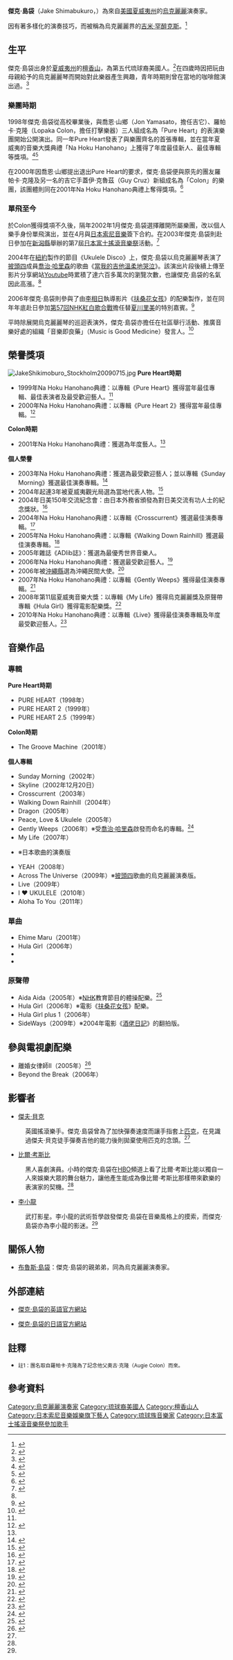 {{noteTA
|1=zh-tw:佛朗明哥; zh-hk:佛蘭明歌; zh-cn:弗拉明戈; zh-sg:弗拉明戈
|2=zh-tw:吉米·罕醉克斯; zh-hk:吉米·罕醉克斯; zh-cn:吉米·亨德里克斯; zh-sg:吉米·亨德里克斯
|3=zh-tw:披頭四; zh-hk:披頭四; zh-cn:披头士; zh-sg:披头士
|4=zh-tw:喬治·哈里森; zh-hk:佐治·夏里遜; zh-cn:乔治·哈里森; zh-sg:乔治·哈里森
|5=zh-hk:酒佬日記;zh-cn:杯酒人生;zh-sg:杯酒人生;zh-tw:尋找新方向;
}}
{{Infobox musical artist  
| Name = 傑克·島袋
| Img = Jake_Shimabukuro_performing,_by_Michale.jpg
| Img_capt = 在[[加州|加州]]耶巴布厄納花園（Yerba Buena Gardens）演出的傑克·島袋
| Img_size = 
| Landscape = 
| Background = non_vocal_instrumentalist
| Birth_name = 傑克·島袋
| englishname = Jake Shimabukuro
| nationality = {{flagicon|USA}}
| hometown  = 
| Alias = 
| Born = {{Birth date and age|1976|11|3}}
| Died = 
| Origin = 
| Instrument = [[烏克麗麗|烏克麗麗]]
| Genre = [[民間音樂|民間音樂]]、[[爵士樂|爵士樂]]、[[藍調|藍調]]、[[搖滾|搖滾]]、[[民謠|民謠]]、[[藍草音樂|藍草音樂]]、[[佛朗明哥|佛朗明哥]]
| Occupation = [[演奏家|演奏家]]
| Years_active = 1998–現今
| Label = 
| Associated_acts = Pure Heart、Colon
| URL = 
| Current_members = 
| Past_members = 
| Notable_instruments = 
}}
'''傑克·島袋'''（Jake Shimabukuro，{{bd|1976年|11月3日|catIdx=J}}）為來自[[美國|美國]][[夏威夷州|夏威夷州]]的[[烏克麗麗|烏克麗麗]]演奏家。

因有著多樣化的演奏技巧，而被稱為烏克麗麗界的[[吉米·罕醉克斯|吉米·罕醉克斯]]。<ref name="JS-PDF">{{Cite web |url=http://images.jakeshimabukuro.com/uploads/press/Whos_Jake_Shimaburkuro.pdf |title=Who's Jake Shimabukuro? 'The Jimi Hendrix of the Ukelele' |trans_title=誰是傑克·島袋？他就是夏威夷的「吉米·罕醉克斯」 |accessdate=2012-03-19 |author=Susan Van Dongen |date=2010-10-20 |format=PDF |work=Jakeshimabukuro.com |publisher=U.S. 1 Newspaper |pages=1 |language=en }}{{dead link|date=2017年11月 |bot=InternetArchiveBot |fix-attempted=yes }}</ref>

== 生平 ==
傑克·島袋出身於[[夏威夷州|夏威夷州]]的[[檀香山|檀香山]]，為第五代琉球裔美國人。<ref>{{Cite web |url=http://www.smh.com.au/news/music/virtuoso-more-than-a-novelty-act/2006/10/15/1160850808949.html |title=Virtuoso more than a novelty act |trans_title=一名眾多花樣技巧的演奏家 |accessdate=2012-03-19 |author=Susan Van Dongen |date=2006-10-19 |work=smh.com.au |language=en |archive-date=2015-09-24 |archive-url=https://web.archive.org/web/20150924201302/http://www.smh.com.au/news/music/virtuoso-more-than-a-novelty-act/2006/10/15/1160850808949.html |dead-url=no }}</ref>在四歲時因把玩由母親給予的烏克麗麗琴而開始對此樂器產生興趣，青年時期則曾在當地的咖啡館演出過。<ref name="Bio">{{Cite web |url=http://jakeshimabukuro.com/bio |title=Bio Jake Shimabukuro |trans_title=傑克·島袋的生平 |date=2012-03-18 |work=Jakeshimabukuro.com |language=en |access-date=2012-03-19 |archive-url=https://web.archive.org/web/20120327221706/http://jakeshimabukuro.com/bio |archive-date=2012-03-27 |dead-url=yes }}</ref>

=== 樂團時期 ===
1998年傑克·島袋從高校畢業後，與喬恩·山鄉（Jon Yamasato，擔任吉它）、羅帕卡·克隆（Lopaka Colon，擔任打擊樂器）三人組成名為「Pure Heart」的表演樂團開始公開演出。同一年Pure Heart發表了與樂團齊名的首張專輯，並在當年夏威夷的音樂大獎典禮「Na Hoku Hanohano」上獲得了年度最佳新人、最佳專輯等獎項。<ref name="hanohano1999">{{Cite web |url=http://www.hawaiianmusichistory.com/awards/na-hoku-hanohano-1999.htm |title=1999 Na Hoku Hanohano Awards |trans_title=1999年Na Hoku Hanohano獲獎名單 |accessdate=2012-03-19 |work=hawaiianmusichistory.com |language=en |archive-date=2020-02-18 |archive-url=https://web.archive.org/web/20200218213340/http://www.hawaiianmusichistory.com/awards/na-hoku-hanohano-1999.htm |dead-url=no }}</ref><ref>{{Cite web |url=http://archives.starbulletin.com/1999/05/25/features/story1.html |title=Newcomers Pure Heart are ready to brave a whole new world after winning 4 Hoku awards |trans_title=贏得四項大獎的新團體「Pure Heart」將迎接全新演藝人生 |accessdate=2012-03-19 |author=Burl Burlingame |date=1999-03-25 |work=Star Bulletin |language=en |archive-date=2012-08-20 |archive-url=https://web.archive.org/web/20120820010747/http://archives.starbulletin.com/1999/05/25/features/story1.html |dead-url=no }}</ref>

在2000年因喬恩·山鄉提出退出Pure Heart的要求，傑克·島袋便與原先的團友羅帕卡·克隆及另一名的吉它手蓋伊·克魯茲（Guy Cruz）新組成名為「Colon」的樂團，{{ref|eating|註1}}該團體則同在2001年Na Hoku Hanohano典禮上奪得獎項。<ref name="hanohano2001">{{Cite web |url=http://www.hawaiianmusichistory.com/awards/na-hoku-hanohano-2000.htm |title=2000 Na Hoku Hanohano Awards |trans_title=2000年Na Hoku Hanohano獲獎名單 |accessdate=2012-03-19 |work=hawaiianmusichistory.com |language=en |archive-date=2020-02-18 |archive-url=https://web.archive.org/web/20200218213617/http://www.hawaiianmusichistory.com/awards/na-hoku-hanohano-2000.htm |dead-url=no }}</ref>

=== 單飛至今 ===
於Colon獲得獎項不久後，隔年2002年1月傑克·島袋選擇離開所屬樂團，改以個人樂手身份單飛演出，並在4月與[[日本索尼音樂|日本索尼音樂]]簽下合約。在2003年傑克·島袋則赴日參加在[[新潟縣|新潟縣]]舉辦的第7屆[[日本富士搖滾音樂祭|日本富士搖滾音樂祭]]活動。<ref>{{Cite web|url=http://www.sonymusic.co.jp/Music/International/Arch/ES/JakeShimabukuro/EIBP-30/|title=PLAY LOUD UKULELE|accessdate=2012-03-19|work=[[新力音樂|新力音樂]]|language=ja|deadurl=yes|archiveurl=https://web.archive.org/web/20060205041042/http://www.sonymusic.co.jp/Music/International/Arch/ES/JakeShimabukuro/EIBP-30/|archivedate=2006-02-05}}</ref>

2004年在[[紐約|紐約]]製作的節目《Ukulele Disco》上，傑克·島袋以烏克麗麗琴表演了[[披頭四|披頭四]]成員[[喬治·哈里森|喬治·哈里森]]的歌曲《[[當我的吉他溫柔地哭泣|當我的吉他溫柔地哭泣]]》。該演出片段後續上傳至影片分享網站[[Youtube|Youtube]]時累積了達六百多萬次的瀏覽次數，也讓傑克·島袋的名氣因此高漲。<ref name="JS-PDF"></ref>

2006年傑克·島袋則參與了由[[李相日|李相日]]執導影片《[[扶桑花女孩|扶桑花女孩]]》的配樂製作，並在同年年底赴日參加[[第57回NHK紅白歌合戰|第57回NHK紅白歌合戰]]擔任替[[夏川里美|夏川里美]]的特別嘉賓。<ref>{{Cite web |url=http://www.jklub.jp/biography/ |title=BIOGRAPHY |trans_title=傑克·島袋的簡介 |accessdate=2012-03-19 |date=2011年3月 |work=jklub.jp |language=ja |deadurl=yes |archiveurl=https://web.archive.org/web/20111002080005/http://www.jklub.jp/biography/ |archivedate=2011-10-02 }}</ref>

平時除展開烏克麗麗琴的巡迴表演外，傑克·島袋亦擔任在社區舉行活動、推廣音樂好處的組織「音樂即良藥」（Music is Good Medicine）發言人。<ref name="Bio">{{Cite web |url=//http://www.human2stay.com/article.php?subaction=showfull&id=1269289722&archive=&start_from=&ucat=3&|title=Jake Shimabukuro, ukulele virtuoso (USA) | trans_title=美國烏克麗麗琴表演家傑克·島袋|date=2010-03-22 |work=human2stay.com |language=en}}</ref>

== 榮譽獎項 ==
[[File:JakeShikimoburo_Stockholm20090715.jpg|thumb]]
'''Pure Heart時期'''
*1999年Na Hoku Hanohano典禮：以專輯《Pure Heart》獲得當年最佳專輯、最佳表演者及最受歡迎藝人。<ref name="hanohano1999" />
*2000年Na Hoku Hanohano典禮：以專輯《Pure Heart 2》獲得當年最佳專輯。<ref>{{Cite web |url=http://www.hawaiianmusichistory.com/awards/na-hoku-hanohano-2000.htm |title=2000 Na Hoku Hanohano Awards |trans_title=2000年Na Hoku Hanohano獲獎名單 |accessdate=2012-03-19 |work=hawaiianmusichistory.com |language=en |archive-date=2020-02-18 |archive-url=https://web.archive.org/web/20200218213617/http://www.hawaiianmusichistory.com/awards/na-hoku-hanohano-2000.htm |dead-url=no }}</ref>

'''Colon時期'''
*2001年Na Hoku Hanohano典禮：獲選為年度藝人。<ref name="hanohano2001" />

'''個人榮譽'''
*2003年Na Hoku Hanohano典禮：獲選為最受歡迎藝人；並以專輯《Sunday Morning》獲選最佳演奏專輯。<ref>{{Cite web |url=http://www.hawaiianmusichistory.com/awards/na-hoku-hanohano-2003-nominees.htm |title=2003 Na Hoku Hanohano Award Nominees |trans_title=2003年Na Hoku Hanohano獲獎名單 |accessdate=2012-03-19 |work=hawaiianmusichistory.com |language=en |archive-date=2019-07-31 |archive-url=https://web.archive.org/web/20190731220025/http://www.hawaiianmusichistory.com/awards/na-hoku-hanohano-2003-nominees.htm |dead-url=no }}</ref>
*2004年起連3年被夏威夷觀光局選為當地代表人物。<ref>{{Cite web |url=http://www.gohawaii.jp/myhawaii/jake_shimabukuro/ |title=My Hawaii |accessdate=2012-03-19 |work=gohawaii.jp |language=ja }}{{dead link|date=2017年11月 |bot=InternetArchiveBot |fix-attempted=yes }}</ref>
*2004年日美150年交流紀念會：由日本外務省頒發為對日美交流有功人士的紀念獎狀。<ref>{{Cite web |url=http://www.mofa.go.jp/mofaj/gaiko/culture/koryu/kuni/jigyo/ju150/daijin_h.html |script-title=ja:日米交流150周年記念外務大臣表彰状授与式の開催 |trans_title=日本與美國交流150週年紀念外交大使紀念獎狀頒發 |accessdate=2012-03-19 |publisher=[[外務省_(日本)|日本外務省]] |language=ja |archive-date=2016-03-04 |archive-url=https://web.archive.org/web/20160304201825/http://www.mofa.go.jp/mofaj/gaiko/culture/koryu/kuni/jigyo/ju150/daijin_h.html |dead-url=no }}</ref>
*2004年Na Hoku Hanohano典禮：以專輯《Crosscurrent》獲選最佳演奏專輯。<ref>{{Cite web |url=http://gohawaii.about.com/cs/hawaiianmusic/a/nahoku2004a.htm |title=2004 Na Hoku Hanohano Awards Nominations Announced |trans_title=2004年Na Hoku Hanohano獲獎名單 |accessdate=2012-03-19 |author=John Fischer |work=GoHawaii |language=en |archive-date=2016-03-05 |archive-url=https://web.archive.org/web/20160305033451/http://gohawaii.about.com/cs/hawaiianmusic/a/nahoku2004a.htm |dead-url=no }}</ref>
*2005年Na Hoku Hanohano典禮：以專輯《Walking Down Rainhill》獲選最佳演奏專輯。<ref>{{Cite web |url=http://www.hawaiianmusichistory.com/awards/na-hoku-hanohano-2005.htm |title=2005 Na Hoku Hanohano Awards |trans_title=2005年Na Hoku Hanohano獲獎名單 |accessdate=2012-03-19 |work=hawaiianmusichistory.com |language=en |archive-date=2020-02-18 |archive-url=https://web.archive.org/web/20200218213359/http://www.hawaiianmusichistory.com/awards/na-hoku-hanohano-2005.htm |dead-url=no }}</ref>
*2005年雜誌《ADlib誌》：獲選為最優秀世界音樂人。
*2006年Na Hoku Hanohano典禮：獲選最受歡迎藝人。<ref>{{Cite web |url=http://www.hawaiianmusichistory.com/awards/na-hoku-hanohano-2006.htm |title=2006 Na Hoku Hanohano Awards |trans_title=2006年Na Hoku Hanohano獲獎名單 |accessdate=2012-03-19 |work=hawaiianmusichistory.com |language=en |archive-date=2020-02-18 |archive-url=https://web.archive.org/web/20200218213308/http://www.hawaiianmusichistory.com/awards/na-hoku-hanohano-2006.htm |dead-url=no }}</ref>
*2006年被[[沖繩縣|沖繩縣]]選為沖繩民間大使。<ref>{{Cite web |url=http://chimugukuru.seesaa.net/article/23308163.html |script-title=ja:ジェイク・シマブクロさんが新ウチナー民間大使に！！ |trans_title=傑克·島袋被提選為新的沖繩民間大使 |accessdate=2012-03-19 |date=2006-09-05 |work=seesaa.net |publisher={{lang|ja|世界のウチナーンチュ大会}} |language=ja |archive-date=2019-08-03 |archive-url=https://web.archive.org/web/20190803005904/http://chimugukuru.seesaa.net/article/23308163.html |dead-url=no }}</ref>
*2007年Na Hoku Hanohano典禮：以專輯《Gently Weeps》獲得最佳演奏專輯。<ref>{{Cite web |url=http://www.hawaiianmusichistory.com/awards/na-hoku-hanohano-2007.htm |title=2007 Na Hoku Hanohano Awards |trans_title=2007年Na Hoku Hanohano獲獎名單 |accessdate=2012-03-19 |work=hawaiianmusichistory.com |language=en |archive-date=2020-02-18 |archive-url=https://web.archive.org/web/20200218213313/http://www.hawaiianmusichistory.com/awards/na-hoku-hanohano-2007.htm |dead-url=no }}</ref>
*2008年第11屆夏威夷音樂大獎：以專輯《My Life》獲得烏克麗麗獎及原聲帶專輯《Hula Girl》獲得電影配樂獎。<ref>{{Cite web |url=http://www.hawaiianmusichistory.com/awards/hawaii-music-awards-11-2008.htm |title=2008 Hawaii Music Awards Ceremony |trans_title=2008年夏威夷音樂大獎獲獎名單 |accessdate=2012-03-19 |work=hawaiianmusichistory.com |language=en |archive-date=2015-10-01 |archive-url=https://web.archive.org/web/20151001135319/http://www.hawaiianmusichistory.com/awards/hawaii-music-awards-11-2008.htm |dead-url=no }}</ref>
*2010年Na Hoku Hanohano典禮：以專輯《Live》獲得最佳演奏專輯及年度最受歡迎藝人。<ref>{{Cite web |url=http://www.hawaiianmusichistory.com/awards/na-hoku-hanohano-2010.htm |title=2010 Na Hoku Hanohano Awards |trans_title=2010年Na Hoku Hanohano獲獎名單 |accessdate=2012-03-19 |work=hawaiianmusichistory.com |language=en |archive-date=2018-05-08 |archive-url=https://web.archive.org/web/20180508053125/http://www.hawaiianmusichistory.com/awards/na-hoku-hanohano-2010.htm |dead-url=no }}</ref>

== 音樂作品 ==
=== 專輯 ===
'''Pure Heart時期'''
*PURE HEART（1998年）
*PURE HEART 2（1999年）
*PURE HEART 2.5（1999年）

'''Colon時期'''
*The Groove Machine（2001年）

'''個人專輯'''
*Sunday Morning（2002年）
*Skyline（2002年12月20日）
*Crosscurrent（2003年）
*Walking Down Rainhill（2004年）
*Dragon（2005年）
*Peace, Love & Ukulele（2005年）
*Gently Weeps（2006年）※受[[喬治·哈里森|喬治·哈里森]]啟發而命名的專輯。<ref>{{Cite web|url=http://www.npr.org/templates/story/story.php?storyId=6155338|title=In the Hands Of A Master, The Ukulele Is No Toy|trans_title=在傑克·島袋的技法下、烏克麗麗琴不再只是個玩具般地樂器|accessdate=2012-03-19|author=Renee Montagne|date=2006-09-28|work=npr.org|language=en|archive-date=2020-09-29|archive-url=https://web.archive.org/web/20200929155505/https://www.npr.org/templates/story/story.php?storyId=6155338|dead-url=no}}</ref>
*My Life（2007年）
*{{nihongo|一期一會|一期一会|2008年}}※日本歌曲的演奏版
*YEAH（2008年）
*Across The Universe（2009年）※[[披頭四|披頭四]]歌曲的烏克麗麗演奏版。
*Live（2009年）
*I ♥ UKULELE（2010年）
*Aloha To You（2011年）

=== 單曲 ===
*Ehime Maru（2001年）
*Hula Girl（2006年）
*{{nihongo|春日來臨|春よ、来い|2007年}}
*{{nihongo|安穩|安穏|2009年}}

=== 原聲帶 ===
*Aida Aida（2005年）※[[NHK|NHK]]教育節目{{lang|ja|からだであそぼ}}的體操配樂。<ref>{{Cite web |url=http://www.recreation.or.jp/kodomo/aida/faq/index.html |script-title=ja:よくあるご尋問 |trans_title=節目常見問題 |accessdate=2012-03-19 |work=recreation.or.jp |language=ja |archive-date=2019-11-02 |archive-url=https://web.archive.org/web/20191102102801/https://www.recreation.or.jp/kodomo/aida/faq/index.html |dead-url=no }}</ref>
*Hula Girl（2006年）※電影《[[扶桑花女孩|扶桑花女孩]]》配樂。
*Hula Girl plus 1（2006年）
*SideWays（2009年）※2004年電影《[[酒佬日記|酒佬日記]]》的翻拍版。

== 參與電視劇配樂 ==
*離婚女律師II（2005年）<ref>{{Cite web |url=http://www.allcinema.net/prog/show_c.php?num_c=322136 |script-title=ja:離婚弁護士ＩＩ　～ハンサム ウーマン～ |trans_title=離婚女律師II工作人員名單 |accessdate=2012-03-19 |work=Allcinema |language=ja |archive-date=2019-08-02 |archive-url=https://web.archive.org/web/20190802201210/http://www.allcinema.net/prog/show_c.php?num_c=322136 |dead-url=no }}</ref>
*Beyond the Break（2006年）

== 影響者 ==
*[[傑夫·貝克|傑夫·貝克]]
:英國搖滾樂手。傑克·島袋曾為了加快彈奏速度而讓手指套上[[匹克|匹克]]，在見識過傑夫·貝克徒手彈奏吉他的能力後則拋棄使用匹克的念頭。<ref name="JS-PDF" />

*[[比爾·考斯比|比爾·考斯比]]
:黑人喜劇演員。小時的傑克·島袋在[[HBO|HBO]]頻道上看了比爾·考斯比能以獨自一人來娛樂大眾的舞台魅力，讓他產生能成為像比爾·考斯比那樣帶來歡樂的表演家的契機。<ref name="JS-PDF" />

*[[李小龍|李小龍]]
:武打影星。李小龍的武術哲學啟發傑克·島袋在音樂風格上的摸索，而傑克·島袋亦為李小龍的影迷。<ref name="JS-PDF" />

== 關係人物 ==
*[[布魯斯·島袋|布魯斯·島袋]]：傑克·島袋的親弟弟，同為烏克麗麗演奏家。

== 外部連結 ==
{{Commons category|Jake Shimabukuro}}
*{{en}}[http://www.jakeshimabukuro.com/ 傑克·島袋的英語官方網站] {{Wayback|url=http://www.jakeshimabukuro.com/ |date=20201206130437 }}
*{{ja}}[https://web.archive.org/web/20120512105605/http://www.jklub.jp/ 傑克·島袋的日語官方網站]

== 註釋 ==
*<small>{{note|colon}}註1：團名取自羅帕卡·克隆為了記念他父奧古·克隆（Augie Colon）而來。</small>

== 參考資料 ==
{{reflist|2}}

{{Authority control}}
{{DEFAULTSORT:Shimabukuro, Jake}}

[[Category:烏克麗麗演奏家|Category:烏克麗麗演奏家]]
[[Category:琉球裔美國人|Category:琉球裔美國人]]
[[Category:檀香山人|Category:檀香山人]]
[[Category:日本索尼音樂娛樂旗下藝人|Category:日本索尼音樂娛樂旗下藝人]]
[[Category:琉球族音樂家|Category:琉球族音樂家]]
[[Category:日本富士搖滾音樂祭參加歌手|Category:日本富士搖滾音樂祭參加歌手]]